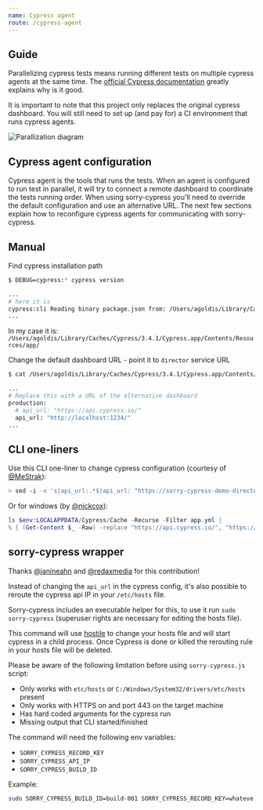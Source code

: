 ```yaml
---
name: Cypress agent
route: /cypress-agent
---
```


## Guide

Parallelizing cypress tests means running different tests on multiple cypress agents at the same time. The [official Cypress documentation](https://docs.cypress.io/guides/guides/parallelization.html) greatly explains why is it good.

It is important to note that this project only replaces the original cypress dashboard. You will still need to set up (and pay for) a CI environment that runs cypress agents.

<img src="public/parallelization-diagram.png" alt="Parallization diagram" />

## Cypress agent configuration

Cypress agent is the tools that runs the tests. When an agent is configured to run test in parallel, it will try to connect a remote dashboard to coordinate the tests running order. When using sorry-cypress you'll need to override the default configuration and use an alternative URL. The next few sections explain how to reconfigure cypress agents for communicating with sorry-cypress.

## Manual

Find cypress installation path

```bash
$ DEBUG=cypress:* cypress version

...
# here it is
cypress:cli Reading binary package.json from: /Users/agoldis/Library/Caches/Cypress/3.4.1/Cypress.app/Contents/Resources/app/package.json +0ms
...
```

In my case it is: `/Users/agoldis/Library/Caches/Cypress/3.4.1/Cypress.app/Contents/Resources/app/`

Change the default dashboard URL - point it to `director` service URL

```bash
$ cat /Users/agoldis/Library/Caches/Cypress/3.4.1/Cypress.app/Contents/Resources/app/packages/server/config/app.yml

...
# Replace this with a URL of the alternative dashboard
production:
  # api_url: "https://api.cypress.io/"
  api_url: "http://localhost:1234/"
...
```

## CLI one-liners

Use this CLI one-liner to change cypress configuration (courtesy of [@MeStrak](https://github.com/MeStrak)):

```bash
> sed -i -e 's|api_url:.*$|api_url: "https://sorry-cypress-demo-director.herokuapp.com/"|g' /*/.cache/Cypress/*/Cypress/resources/app/packages/server/config/app.yml
```

Or for windows (by [@nickcox](https://github.com/nickcox)):

```powershell
ls $env:LOCALAPPDATA/Cypress/Cache -Recurse -Filter app.yml |
% { (Get-Content $_ -Raw) -replace "https://api.cypress.io/", "https://sorry-cypress-demo-director.herokuapp.com/" | Out-File $_ }
```

## sorry-cypress wrapper

Thanks [@janineahn](https://github.com/janineahn) and [@redaxmedia](https://github.com/redaxmedia) for this contribution!

Instead of changing the `api_url` in the cypress config, it's also possible to reroute the cypress api IP in your `/etc/hosts` file.

Sorry-cypress includes an executable helper for this, to use it run `sudo sorry-cypress` (superuser rights are necessary for editing the hosts file).

This command will use [hostile](https://github.com/feross/hostile) to change your hosts file and will start cypress in a child process.
Once Cypress is done or killed the rerouting rule in your hosts file will be deleted.

Please be aware of the following limitation before using `sorry-cypress.js` script:

- Only works with `etc/hosts` or `C:/Windows/System32/drivers/etc/hosts` present
- Only works with HTTPS on and port 443 on the target machine
- Has hard coded arguments for the cypress run
- Missing output that CLI started/finished

The command will need the following env variables:

- `SORRY_CYPRESS_RECORD_KEY`
- `SORRY_CYPRESS_API_IP`
- `SORRY_CYPRESS_BUILD_ID`

Example:

```sh
sudo SORRY_CYPRESS_BUILD_ID=build-001 SORRY_CYPRESS_RECORD_KEY=whateve SORRY_CYPRESS_API_IP=127.0.0.1 ./bin/sorry-cypress.js <other cypress arguments>
```
